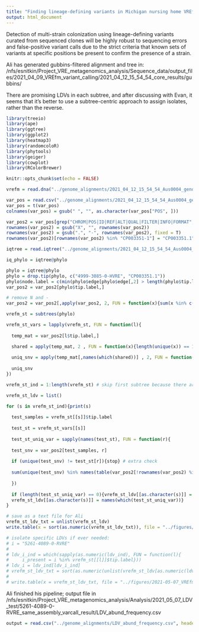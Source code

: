 ```yaml
---
title: "Finding lineage-defining variants in Michigan nursing home VREfm"
output: html_document
---
```


Detection of multi-strain colonization using lineage-defining variants curated from sequenced clones will be highly robust to sequencing errors and false-positive variant calls due to the strict criteria that known sets of variants at specific positions be present to confirm the presence of a strain.

Ali has generated gubbins-filtered alignment and tree in:
/nfs/esnitkin/Project_VRE_metagenomics_analysis/Sequence_data/output_files/2021_04_09_VREfm_variant_calling/2021_04_12_15_54_54_core_results/gubbins/

There are promising LDVs in each subtree, and after discussing with Evan, it seems that it's better to use a subtree-centric approach to assign isolates, rather than the reverse.

```r
library(treeio)
library(ape)
library(ggtree)
library(ggplot2)
library(heatmap3)
library(randomcoloR)
library(phytools)
library(geiger)
library(cowplot)
library(RColorBrewer)

knitr::opts_chunk$set(echo = FALSE)
```


```r
vrefm = read.dna("../genome_alignments/2021_04_12_15_54_54_Aus0004_genome_aln_w_alt_allele_unmapped.filtered_polymorphic_sites.fasta", format = "fasta")

var_pos = read.csv("../genome_alignments/2021_04_12_15_54_54_Aus0004_genome_aln_w_alt_allele_unmapped.summary_of_snp_distribution.csv", stringsAsFactors = F, header = T, skip = 3)
var_pos = t(var_pos)
colnames(var_pos) = gsub(" ", "", as.character(var_pos["POS", ]))

var_pos2 = var_pos[grep("CHROM|POS|ID|REF|ALT|QUAL|FILTER|INFO|FORMAT", x = rownames(var_pos), invert = T),]
rownames(var_pos2) = gsub("X", "", rownames(var_pos2))
rownames(var_pos2) = gsub(".", "-", rownames(var_pos2), fixed = T)
rownames(var_pos2)[rownames(var_pos2) %in% "CP003351-1"] = "CP003351.1"

iqtree = read.iqtree("../genome_alignments/2021_04_12_15_54_54_Aus0004_genome_aln_w_alt_allele_unmapped.treefile")

iq_phylo = iqtree@phylo

phylo = iqtree@phylo
phylo = drop.tip(phylo, c("4999-3085-0-HVRE", "CP003351.1"))
phylo$node.label = c(min(phylo$edge[phylo$edge[,2] > length(phylo$tip.label),2]) - 1, phylo$edge[phylo$edge[,2] > length(phylo$tip.label),2])
var_pos2 = var_pos2[phylo$tip.label,]

# remove N and -
var_pos2 = var_pos2[,apply(var_pos2, 2, FUN = function(x){sum(x %in% c("N", "-")) == 0})]
```

```r
vrefm_st = subtrees(phylo)

vrefm_st_vars = lapply(vrefm_st, FUN = function(l){
  
  temp_mat = var_pos2[l$tip.label,]

  shared = apply(temp_mat, 2 , FUN = function(x){length(unique(x)) == 1})
  
  uniq_snv = apply(temp_mat[,names(which(shared))] , 2, FUN = function(x){unique(x)})
  
  uniq_snv
})

vrefm_st_ind = 1:length(vrefm_st) # skip first subtree because there are no lineage-defining variants for the overall tree

vrefm_st_ldv = list()

for (s in vrefm_st_ind){print(s)
  
  test_samples = vrefm_st[[s]]$tip.label
  
  test_st = vrefm_st_vars[[s]]
  
  test_st_uniq_var = sapply(names(test_st), FUN = function(r){
    
  test_snv = var_pos2[test_samples, r]
  
  if (unique(test_snv) != test_st[r]){stop} # extra check
  
  sum(unique(test_snv) %in% names(table(var_pos2[!rownames(var_pos2) %in% test_samples,r]))) == 0
    
  })
  
  if (length(test_st_uniq_var) == 0){vrefm_st_ldv[[as.character(s)]] = NULL}else{
  vrefm_st_ldv[[as.character(s)]] = names(which(test_st_uniq_var))}
}

# save as a text file for Ali
vrefm_st_ldv_txt = unlist(vrefm_st_ldv)
write.table(x = sort(as.numeric(vrefm_st_ldv_txt)), file = "../figures/2021-05-07_VREfm_LDV.txt", quote = F, row.names = F, col.names = F)

# isolate specific LDVs if ever needed:
# i = "5261-4089-0-RVRE"
# 
# ldv_i_ind = which(sapply(as.numeric(ldv_ind), FUN = function(l){
#     i_present = i %in% vrefm_st[[l]]$tip.label}))
# ldv_i = ldv_ind[ldv_i_ind]
# vrefm_st_ldv_txt = sort(as.numeric(unlist(vrefm_st_ldv[as.numeric(ldv_i[!ldv_i %in% "1"])])))
# 
# write.table(x = vrefm_st_ldv_txt, file = "../figures/2021-05-07_VREfm_LDV.txt", quote = F, row.names = F, col.names = F)
```

Ali finished his pipeline; output file in
/nfs/esnitkin/Project_VRE_metagenomics_analysis/Analysis/2021_05_07_LDV_test/5261-4089-0-RVRE_same_assembly_varcall_result/LDV_abund_frequency.csv

```r
output = read.csv("../genome_alignments/LDV_abund_frequency.csv", header = T)


```
